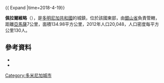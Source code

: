 {{ Expand |time=2018-4-19}}
{{Coord|18|49|12|N|70|1|48|W|display=title}}

'''佩拉爾維略'''（{{lang-es|Peralvillo}}），是[[多明尼加共和國|多明尼加共和國]]的城鎮，位於該國東部，由[[銀山省|銀山省]]負責管轄，距離[[亞馬薩|亞馬薩]]7公里，面積134.98平方公里，2012年人口20,048，人口密度每平方公里130人。

==參考資料==
*{{cite web
 |url         = http://www.one.gob.do/index.php?option=com_docman&task=cat_view&gid=113
 |title       = Listado de Codigos de Provincias, Municipio y Distritos Municipales, Actualizada a Junio 20 del 2006
 |publisher   = Oficina Nacional de Estadistica, Departamento de Cartografia, Division de Limites y Linderos
 |date        = 20 June 2006
 |language    = es
 |archiveurl  = https://web.archive.org/web/20070314215735/http://www.one.gob.do/index.php?option=com_docman&task=cat_view&gid=113
 |archivedate = 2007年3月14日
 |accessdate  = 12 August 2011
 |deadurl     = yes
}}
*{{cite web
 |url         = http://one.gob.do/censo/volumen_I_pdf.zip
 |title       = VIII Censo 2002 Poplación y Vivienda
 |publisher   = Oficina Nacional de Estadística
 |language    = es
 |format      = [[PDF|PDF]] in [[ZIP_(file_format)|ZIP]]
 |date        = 9 February 2004
 |accessdate  = 12 August 2011
 |deadurl     = yes
 |archiveurl  = https://web.archive.org/web/20070709051127/http://one.gob.do/censo/volumen_I_pdf.zip
 |archivedate = 2007年7月9日
}}

{{DominicanRepublic-geo-stub}}
[[Category:多米尼加城市|Category:多米尼加城市]]
